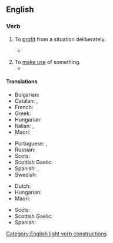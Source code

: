 {{also|Appendix:Collocations of do, have, make, and take}}
{{merge|take advantage of|section=take advantage of, take advantage}}
==English==

===Verb===
{{en-verb|take<,,took,taken> advantage}}

# {{lb|en|intransitive}} To [[profit]] from a situation deliberately.
#* {{quote-journal|en|date=December 27, 2011|author=Mike Henson|work=BBC Sport
|title=[http://news.bbc.co.uk/sport1/hi/football/16260392.stm Norwich 0-2 Tottenham]
|passage=The trip to Carrow Road was a chance for Harry Redknapp's side to '''take advantage''' after their two closest London rivals and leaders Manchester City failed to take maximum points from Premier League clashes in the last two days.}}
#: {{ux|en|She '''took advantage''' of the economic crisis to exchange some money.}}
# To [[make use]] of something.
#* {{quote-journal|en|year=2013|month=May-June|author=[http://www.americanscientist.org/authors/detail/william-e-conner-1 William E. Conner]
|title=[http://www.americanscientist.org/issues/feature/2013/3/an-acoustic-arms-race An Acoustic Arms Race]
|volume=101|issue=3|page=206-7|magazine={{w|American Scientist}}
|passage=Nonetheless, some insect prey '''take advantage''' of clutter by hiding in it. Earless ghost swift moths become “invisible” to echolocating bats by forming mating clusters close (less than half a meter) above vegetation and effectively blending into the clutter of echoes that the bat receives from the leaves and stems around them.}}

====Translations====
{{trans-top|profit from a situation}}
* Bulgarian: {{t|bg|извличам изгода}}
* Catalan: {{t+|ca|aprofitar}}, {{t|ca|[[aprofitar]]-[[se]]}}
* French: {{t+|fr|tirer profit}}
* Greek: {{t+|el|επωφελούμαι}}
* Hungarian: {{t+|hu|kihasznál}}
* Italian: {{t+|it|approfittare}}, {{t|it|avvantaggiarsi}}
* Maori: {{t|mi|makihuhunu}}
{{trans-mid}}
* Portuguese: {{t+|pt|aproveitar}}, {{t|pt|[[tirar]] [[proveito]]}}
* Russian: {{t|ru|получа́ть при́быль}}
* Scots: {{t|sco|tak the guid o}}
* Scottish Gaelic: {{t|gd|gabh brath}}
* Spanish: {{t+|es|aprovechar}}, {{t+|es|aprovecharse}}
* Swedish: {{t|sv|dra nytta}}
{{trans-bottom}}

{{trans-top|make use of something}}
* Dutch: {{t|nl|gebruikmaken van}}
* Hungarian: {{t+|hu|hasznosít}}
* Maori: {{t|mi|whakamahi}}
{{trans-mid}}
* Scots: {{t|sco|tak the guid o}}
* Scottish Gaelic: {{t|gd|gabh brath}}
* Spanish: {{t+|es|aprovecharse}}
{{trans-bottom}}

[[Category:English light verb constructions]]
